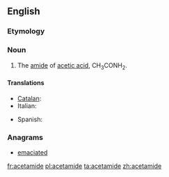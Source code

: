 ==English==
{{wikipedia}}

===Etymology===
{{blend|acetyl|amide}}

===Noun===
{{en-noun|-}}

# {{organic compound}} The [[amide]] of [[acetic acid]], CH<sub>3</sub>CONH<sub>2</sub>.

====Translations====
{{trans-top|amide of acetic acid}}
* [[Catalan]]: {{t|ca|acetamida|f}}
* Italian: {{t-|it|acetammide|f}}
{{trans-mid}}
* Spanish: {{t|es|acetamida|f}}
{{trans-bottom}}

===Anagrams===
* [[emaciated#English|emaciated]]

[[fr:acetamide]]
[[pl:acetamide]]
[[ta:acetamide]]
[[zh:acetamide]]